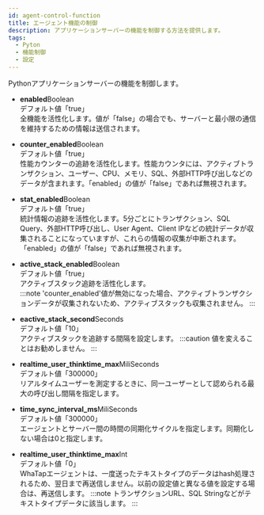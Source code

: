```yaml
---
id: agent-control-function
title: エージェント機能の制御
description: アプリケーションサーバーの機能を制御する方法を提供します。
tags:
  - Pyton
  - 機能制御
  - 設定
---
```


Pythonアプリケーションサーバーの機能を制御します。

-   **enabled**<span class='type'>Boolean</span><br/>
      デフォルト値「true」<br/>
      全機能を活性化します。値が「false」の場合でも、サーバーと最小限の通信を維持するための情報は送信されます。

<!-- 명시된 enable이 어디 enable인지 문의 -->

-   **counter_enabled**<span class='type'>Boolean</span><br/>
      デフォルト値「true」<br/>
      性能カウンターの追跡を活性化します。性能カウンタには、アクティブトランザクション、ユーザー、CPU、メモリ、SQL、外部HTTP呼び出しなどのデータが含まれます。「enabled」の値が「false」であれば無視されます。

-   **stat_enabled**<span class='type'>Boolean</span><br/>
      デフォルト値「true」<br/>
      統計情報の追跡を活性化します。5分ごとにトランザクション、SQL Query、外部HTTP呼び出し、User Agent、Client IPなどの統計データが収集されることになっていますが、これらの情報の収集が中断されます。 「enabled」の値が「false」であれば無視されます。 

-   **active_stack_enabled**<span class='type'>Boolean</span><br/>
        デフォルト値「true」<br/>
        アクティブスタック追跡を活性化します。<br/>
    :::note
    'counter_enabled'値が無効になった場合、アクティブトランザクションデータが収集されないため、アクティブスタックも収集されません。
    :::

-   **eactive_stack_second**<span class='type'>Seconds</span><br/>
        デフォルト値「10」<br/>
        アクティブスタックを追跡する間隔を設定します。
    :::caution
    値を変えることはお勧めしません。
    :::

-   **realtime_user_thinktime_max**<span class='type'>MiliSeconds</span><br/>
      デフォルト値「300000」<br/>
      リアルタイムユーザーを測定するときに、同一ユーザーとして認められる最大の呼び出し間隔を指定します。

-   **time_sync_interval_ms**<span class='type'>MiliSeconds</span><br/>
      デフォルト値「300000」<br/>
      エージェントとサーバー間の時間の同期化サイクルを指定します。同期化しない場合は0と指定します。  

-   **realtime_user_thinktime_max**<span class='type'>Int</span><br/>
        デフォルト値「0」<br/>
        WhaTapエージェントは、一度送ったテキストタイプのデータはhash処理されるため、翌日まで再送信しません。以前の設定値と異なる値を設定する場合は、再送信します。
    :::note
    トランザクションURL、SQL Stringなどがテキストタイプデータに該当します。
    :::
